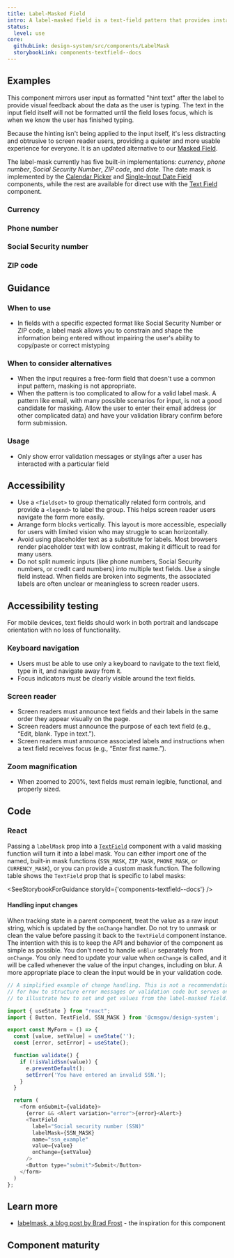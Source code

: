 ```yaml
---
title: Label-Masked Field
intro: A label-masked field is a text-field pattern that provides instant, visual feedback about how inputed data is being interpreted without creating a noisy aural experience.
status:
  level: use
core:
  githubLink: design-system/src/components/LabelMask
  storybookLink: components-textfield--docs
---
```


## Examples

This component mirrors user input as formatted "hint text" after the label to provide visual feedback about the data as the user is typing. The text in the input field itself will not be formatted until the field loses focus, which is when we know the user has finished typing.

Because the hinting isn't being applied to the input itself, it's less distracting and obtrusive to screen reader users, providing a quieter and more usable experience for everyone. It is an updated alternative to our [Masked Field](/components/text-field/masked-field/).

The label-mask currently has five built-in implementations: _currency_, _phone number_, _Social Security Number_, _ZIP code_, and _date_. The date mask is implemented by the [Calendar Picker](/components/date-field/date-picker/) and [Single-Input Date Field](/components/date-field/single-input-date-field/) components, while the rest are available for direct use with the [Text Field](/components/text-field/) component.

### Currency

<StorybookExample componentName="currency" storyId="components-textfield--label-masked-currency" />

### Phone number

<StorybookExample componentName="phone" storyId="components-textfield--label-masked-phone" />

### Social Security number

<StorybookExample componentName="ssn" storyId="components-textfield--label-masked-ssn" />

### ZIP code

<StorybookExample componentName="zip" storyId="components-textfield--label-masked-postal-code" />

## Guidance

### When to use

- In fields with a specific expected format like Social Security Number or ZIP code, a label mask allows you to constrain and shape the information being entered without impairing the user's ability to copy/paste or correct mistyping

### When to consider alternatives

- When the input requires a free-form field that doesn't use a common input pattern, masking is not appropriate.
- When the pattern is too complicated to allow for a valid label mask. A pattern like email, with many possible scenarios for input, is not a good candidate for masking. Allow the user to enter their email address (or other complicated data) and have your validation library confirm before form submission.

### Usage

- Only show error validation messages or stylings after a user has interacted with a particular field

## Accessibility
- Use a `<fieldset>` to group thematically related form controls, and provide a `<legend>` to label the group. This helps screen reader users navigate the form more easily.
- Arrange form blocks vertically. This layout is more accessible, especially for users with limited vision who may struggle to scan horizontally.
- Avoid using placeholder text as a substitute for labels. Most browsers render placeholder text with low contrast, making it difficult to read for many users.
- Do not split numeric inputs (like phone numbers, Social Security numbers, or credit card numbers) into multiple text fields. Use a single field instead. When fields are broken into segments, the associated labels are often unclear or meaningless to screen reader users.

## Accessibility testing

For mobile devices, text fields should work in both portrait and landscape orientation with no loss of functionality.

### Keyboard navigation

- Users must be able to use only a keyboard to navigate to the text field, type in it, and navigate away from it.
- Focus indicators must be clearly visible around the text fields.

### Screen reader

- Screen readers must announce text fields and their labels in the same order they appear visually on the page.
- Screen readers must announce the purpose of each text field (e.g., “Edit, blank. Type in text.”).
- Screen readers must announce associated labels and instructions when a text field receives focus (e.g., “Enter first name.”).

### Zoom magnification
- When zoomed to 200%, text fields must remain legible, functional, and properly sized.

## Code

### React

Passing a `labelMask` prop into a [`TextField`](/components/text-field/) component with a valid masking function will turn it into a label mask. You can either import one of the named, built-in mask functions (`SSN_MASK`, `ZIP_MASK`, `PHONE_MASK`, or `CURRENCY_MASK`), or you can provide a custom mask function. The following table shows the `TextField` prop that is specific to label masks:

<SeeStorybookForGuidance storyId={'components-textfield--docs'} />

#### Handling input changes

When tracking state in a parent component, treat the value as a raw input string, which is updated by the `onChange` handler. Do not try to unmask or clean the value before passing it back to the `TextField` component instance. The intention with this is to keep the API and behavior of the component as simple as possible. You don't need to handle `onBlur` separately from `onChange`. You only need to update your value when `onChange` is called, and it will be called whenever the value of the input changes, including on blur. A more appropriate place to clean the input would be in your validation code.

```js
// A simplified example of change handling. This is not a recommendation
// for how to structure error messages or validation code but serves only
// to illustrate how to set and get values from the label-masked field.

import { useState } from "react";
import { Button, TextField, SSN_MASK } from '@cmsgov/design-system';

export const MyForm = () => {
  const [value, setValue] = useState('');
  const [error, setError] = useState();

  function validate() {
    if (!isValidSsn(value)) {
      e.preventDefault();
      setError('You have entered an invalid SSN.');
    }
  }

  return (
    <form onSubmit={validate}>
      {error && <Alert variation="error">{error}<Alert>}
      <TextField
        label="Social security number (SSN)"
        labelMask={SSN_MASK}
        name="ssn_example"
        value={value}
        onChange={setValue}
      />
      <Button type="submit">Submit</Button>
    </form>
  )
};
```

## Learn more

- [labelmask, a blog post by Brad Frost](https://bradfrost.com/blog/post/labelmask/) - the inspiration for this component

## Component maturity

<MaturityChecklist
  a11yStandards={true}
  color={true}
  forcedColors={true}
  screenReaders={true}
  keyboardNavigable={true}
  storybook={true}
  responsive={true}
  spanish={null}
  completeUiKit={false}
  responsiveUiKit={false}
  tokensInCode={true}
  tokensInSketch={true}
/>
